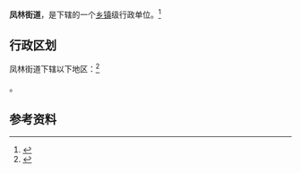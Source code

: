 {{中国乡级行政区|37/10/02/009/000}}

'''凤林街道'''，是{{PRC admin/fullname|37/10/02/009/000|3}}下辖的一个[[乡镇|乡镇]]级行政单位。<ref>{{PRC admin/ref sgc|{{PRC admin/parent|37/10/02/009/000}}}}</ref>

== 行政区划 ==

凤林街道下辖以下地区：<ref>{{PRC admin/ref sgc|37/10/02/009/000}}</ref>

{{PRC admin/children|37/10/02/009/000}}。

== 参考资料 ==

{{reflist}}

{{行政区划小作品}}
{{PRC admin/navcat|37/10/02/009/000}}